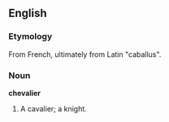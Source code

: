 ==English==
===Etymology===
From French, ultimately from Latin "caballus".

===Noun===
'''chevalier'''
# A cavalier; a knight.